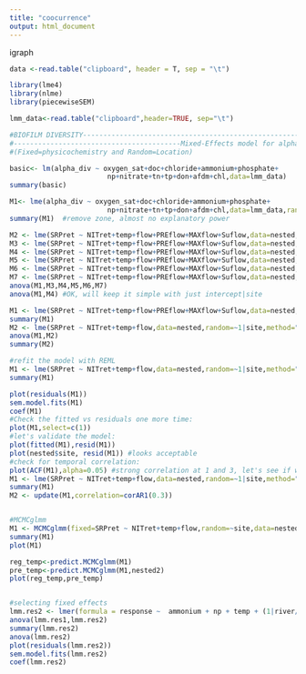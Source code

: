 ```yaml
---
title: "coocurrence"
output: html_document
---
```


igraph
```r
data <-read.table("clipboard", header = T, sep = "\t")

```

```r
library(lme4)
library(nlme)
library(piecewiseSEM)
```
```r
lmm_data<-read.table("clipboard",header=TRUE, sep="\t")
```
```r
#BIOFILM DIVERSITY---------------------------------------------------------------------------------------
#-----------------------------------------Mixed-Effects model for alpha diversity
#(Fixed=physicochemistry and Random=Location)

basic<- lm(alpha_div ~ oxygen_sat+doc+chloride+ammonium+phosphate+
                        np+nitrate+tn+tp+don+afdm+chl,data=lmm_data)
summary(basic)

M1<- lme(alpha_div ~ oxygen_sat+doc+chloride+ammonium+phosphate+
                        np+nitrate+tn+tp+don+afdm+chl,data=lmm_data,random=~1|river/hab ,method="REML",na.action=na.omit)
summary(M1)  #remove zone, almost no explanatory power

M2 <- lme(SRPret ~ NITret+temp+flow+PREflow+MAXflow+Suflow,data=nested,random=~NITret|site,method="REML",weights=varIdent(form=~1|date))
M3 <- lme(SRPret ~ NITret+temp+flow+PREflow+MAXflow+Suflow,data=nested,random=~temp|site,method="REML",weights=varIdent(form=~1|date))
M4 <- lme(SRPret ~ NITret+temp+flow+PREflow+MAXflow+Suflow,data=nested,random=~flow|site,method="REML",weights=varIdent(form=~1|date))
M5 <- lme(SRPret ~ NITret+temp+flow+PREflow+MAXflow+Suflow,data=nested,random=~PREflow|site,method="REML",weights=varIdent(form=~1|date))
M6 <- lme(SRPret ~ NITret+temp+flow+PREflow+MAXflow+Suflow,data=nested,random=~MAXflow|site,method="REML",weights=varIdent(form=~1|date))
M7 <- lme(SRPret ~ NITret+temp+flow+PREflow+MAXflow+Suflow,data=nested,random=~Suflow|site,method="REML",weights=varIdent(form=~1|date))
anova(M1,M3,M4,M5,M6,M7)
anova(M1,M4) #OK, will keep it simple with just intercept|site

M1 <- lme(SRPret ~ NITret+temp+flow+PREflow+MAXflow+Suflow,data=nested,random=~1|site,method="ML",weights=varIdent(form=~1|date))#now we fit with ML instead of restricted
summary(M1)
M2 <- lme(SRPret ~ NITret+temp+flow,data=nested,random=~1|site,method="ML",weights=varIdent(form=~1|date))
anova(M1,M2)
summary(M2) 

#refit the model with REML
M1 <- lme(SRPret ~ NITret+temp+flow,data=nested,random=~1|site,method="REML",weights=varIdent(form=~1|date))#now we fit with ML instead of restricted
summary(M1)

plot(residuals(M1))
sem.model.fits(M1)
coef(M1)
#Check the fitted vs residuals one more time:
plot(M1,select=c(1)) 
#let's validate the model:
plot(fitted(M1),resid(M1))
plot(nested$site, resid(M1)) #looks acceptable
#check for temporal correlation:
plot(ACF(M1),alpha=0.05) #strong correlation at 1 and 3, let's see if we can fixed.
M1 <- lme(SRPret ~ NITret+temp+flow,data=nested,random=~1|site,method="REML",weights=varIdent(form=~1|date))#now we fit with ML instead of restricted
summary(M1)
M2 <- update(M1,correlation=corAR1(0.3))


#MCMCglmm
M1 <- MCMCglmm(fixed=SRPret ~ NITret+temp+flow,random=~site,data=nested)#now we fit with ML instead of restricted
summary(M1)
plot(M1)

reg_temp<-predict.MCMCglmm(M1)
pre_temp<-predict.MCMCglmm(M1,nested2)
plot(reg_temp,pre_temp)


#selecting fixed effects
lmm.res2 <- lmer(formula = response ~  ammonium + np + temp + (1|river/zone/hab), data = lmm.data, REML = FALSE)
anova(lmm.res1,lmm.res2)
summary(lmm.res2)
anova(lmm.res2)
plot(residuals(lmm.res2))
sem.model.fits(lmm.res2)
coef(lmm.res2)
```